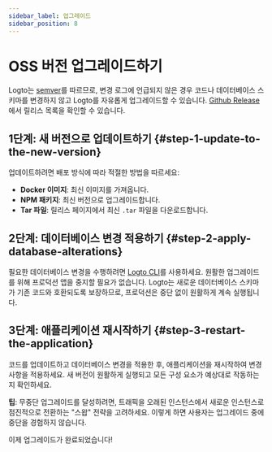 ```yaml
---
sidebar_label: 업그레이드
sidebar_position: 8
---
```


# OSS 버전 업그레이드하기

Logto는 [semver](https://semver.org/)를 따르므로, 변경 로그에 언급되지 않은 경우 코드나 데이터베이스 스키마를 변경하지 않고 Logto를 자유롭게 업그레이드할 수 있습니다. [Github Release](https://github.com/logto-io/logto/releases)에서 릴리스 목록을 확인할 수 있습니다.

## 1단계: 새 버전으로 업데이트하기 \{#step-1-update-to-the-new-version}

업데이트하려면 배포 방식에 따라 적절한 방법을 따르세요:

- **Docker 이미지**: 최신 이미지를 가져옵니다.
- **NPM 패키지**: 최신 버전으로 업그레이드합니다.
- **Tar 파일**: 릴리스 페이지에서 최신 `.tar` 파일을 다운로드합니다.

## 2단계: 데이터베이스 변경 적용하기 \{#step-2-apply-database-alterations}

필요한 데이터베이스 변경을 수행하려면 [Logto CLI](/logto-oss/using-cli/database-alteration/)를 사용하세요. 원활한 업그레이드를 위해 프로덕션 앱을 중지할 필요가 없습니다. Logto는 새로운 데이터베이스 스키마가 기존 코드와 호환되도록 보장하므로, 프로덕션은 중단 없이 원활하게 계속 실행됩니다.

## 3단계: 애플리케이션 재시작하기 \{#step-3-restart-the-application}

코드를 업데이트하고 데이터베이스 변경을 적용한 후, 애플리케이션을 재시작하여 변경 사항을 적용하세요. 새 버전이 원활하게 실행되고 모든 구성 요소가 예상대로 작동하는지 확인하세요.

**팁**: 무중단 업그레이드를 달성하려면, 트래픽을 오래된 인스턴스에서 새로운 인스턴스로 점진적으로 전환하는 "스왑" 전략을 고려하세요. 이렇게 하면 사용자는 업그레이드 중에 중단을 경험하지 않습니다.

이제 업그레이드가 완료되었습니다!
